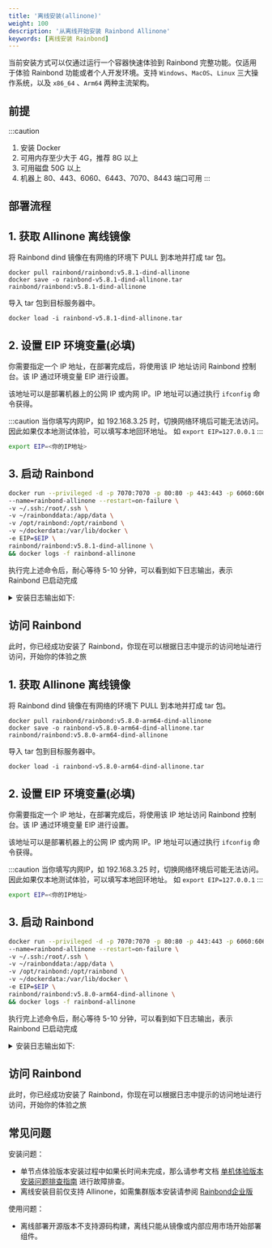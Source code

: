 ```yaml
---
title: '离线安装(allinone)'
weight: 100
description: '从离线开始安装 Rainbond Allinone'
keywords: [离线安装 Rainbond]
---
```



当前安装方式可以仅通过运行一个容器快速体验到 Rainbond 完整功能。仅适用于体验 Rainbond 功能或者个人开发环境。支持 `Windows`、`MacOS`、`Linux` 三大操作系统，以及 `x86_64` 、`Arm64` 两种主流架构。

## 前提

:::caution

1. 安装 Docker 
2. 可用内存至少大于 4G，推荐 8G 以上
3. 可用磁盘 50G 以上
4. 机器上 80、443、6060、6443、7070、8443 端口可用
:::


## 部署流程

<Tabs groupId="office">
<TabItem value="Linux" label="Linux" default>

<h2> 1. 获取 Allinone 离线镜像 </h2>

将 Rainbond dind 镜像在有网络的环境下 PULL 到本地并打成 tar 包。

```shell
docker pull rainbond/rainbond:v5.8.1-dind-allinone
docker save -o rainbond-v5.8.1-dind-allinone.tar rainbond/rainbond:v5.8.1-dind-allinone
```

导入 tar 包到目标服务器中。

```shell
docker load -i rainbond-v5.8.1-dind-allinone.tar
```

<h2> 2. 设置 EIP 环境变量(必填) </h2>

你需要指定一个 IP 地址，在部署完成后，将使用该 IP 地址访问 Rainbond 控制台。该 IP 通过环境变量 EIP 进行设置。

该地址可以是部署机器上的公网 IP 或内网 IP。IP 地址可以通过执行 `ifconfig` 命令获得。

:::caution
当你填写内网IP，如 192.168.3.25 时，切换网络环境后可能无法访问。因此如果仅本地测试体验，可以填写本地回环地址。
如 `export EIP=127.0.0.1`
:::

```bash
export EIP=<你的IP地址>
```

<h2> 3. 启动 Rainbond </h2>

```bash
docker run --privileged -d -p 7070:7070 -p 80:80 -p 443:443 -p 6060:6060 -p 8443:8443 \
--name=rainbond-allinone --restart=on-failure \
-v ~/.ssh:/root/.ssh \
-v ~/rainbonddata:/app/data \
-v /opt/rainbond:/opt/rainbond \
-v ~/dockerdata:/var/lib/docker \
-e EIP=$EIP \
rainbond/rainbond:v5.8.1-dind-allinone \
&& docker logs -f rainbond-allinone
```

执行完上述命令后，耐心等待 5-10 分钟，可以看到如下日志输出，表示 Rainbond 已启动完成

<details>
<summary>安装日志输出如下: </summary>

```bash
INFO: Memory: 7907 MB, CPUs: 2, Disk: 34271 MB
docker: started
INFO: Docker started successfully
INFO: Loading images
Loaded image: registry.cn-hangzhou.aliyuncs.com/goodrain/smallimage:latest
Loaded image: rancher/mirrored-coredns-coredns:1.8.4
Loaded image: rancher/mirrored-metrics-server:v0.5.0
Loaded image: rainbond/rbd-webcli:v5.8.1-release-arm64
Loaded image: rainbond/rbd-init-probe:v5.8.1-release-arm64
Loaded image: rainbond/rbd-chaos:v5.8.1-release-arm64
Loaded image: rainbond/rbd-node:v5.8.1-release-arm64
Loaded image: rainbond/rbd-mesh-data-panel:v5.8.1-release-arm64
Loaded image: rainbond/rbd-eventlog:v5.8.1-release-arm64
Loaded image: rainbond/rbd-resource-proxy:v5.8.1-release-arm64
Loaded image: rainbond/rainbond-operator:v5.8.1-release-arm64
Loaded image: rainbond/kubernetes-dashboard:v2.6.1
Loaded image: rainbond/registry:2.6.2
Loaded image: rainbond/mysqld-exporter:latest
Loaded image: rainbond/metrics-scraper:v1.0.4
Loaded image: rainbond/rbd-worker:v5.8.1-release-arm64
Loaded image: rainbond/rbd-api:v5.8.1-release-arm64
Loaded image: rancher/mirrored-library-busybox:1.32.1
Loaded image: rainbond/rbd-gateway:v5.8.1-release-arm64
Loaded image: rancher/mirrored-pause:3.1
Loaded image: rainbond/rbd-monitor:v5.8.1-release-arm64
Loaded image: rancher/local-path-provisioner:v0.0.20
Loaded image: rainbond/metrics-server:v0.4.1
Loaded image: rainbond/rbd-db:8.0
Loaded image: rainbond/etcd:v3.3.18
Loaded image: rainbond/rbd-mq:v5.8.1-release-arm64
INFO: Docker images success
INFO: Starting K3s
k3s: started
error: the server doesn't have a resource type "node"
WARN: Waiting for K3s to start
No resources found
WARN: Waiting for K3s to start
INFO: K3s started successfully
namespace/rbd-system created
INFO: Create namespace rbd-system
NAME: rainbond-operator
LAST DEPLOYED: Thu Sep  8 22:44:50 2022
NAMESPACE: rbd-system
STATUS: deployed
REVISION: 1
TEST SUITE: None
INFO: Helm rainbond-operator installed
INFO: Rainbond Region installed
No resources found in rbd-system namespace.
WARN: Waiting for Rainbond start
WARN: Waiting for Rainbond start
WARN: Waiting for Rainbond start
INFO: Rainbond Region started successfully
console: started
INFO: Rainbond started successfully, Please pass http://192.168.3.163:7070 Access Rainbond
```
</details>

<h2> 访问 Rainbond </h2>

此时，你已经成功安装了 Rainbond，你现在可以根据日志中提示的访问地址进行访问，开始你的体验之旅

</TabItem>
<TabItem value="Linux Arm64" label="Linux Arm64">

<h2> 1. 获取 Allinone 离线镜像 </h2>

将 Rainbond dind 镜像在有网络的环境下 PULL 到本地并打成 tar 包。

```shell
docker pull rainbond/rainbond:v5.8.0-arm64-dind-allinone
docker save -o rainbond-v5.8.0-arm64-dind-allinone.tar rainbond/rainbond:v5.8.0-arm64-dind-allinone
```

导入 tar 包到目标服务器中。

```shell
docker load -i rainbond-v5.8.0-arm64-dind-allinone.tar
```

<h2> 2. 设置 EIP 环境变量(必填)</h2>

你需要指定一个 IP 地址，在部署完成后，将使用该 IP 地址访问 Rainbond 控制台。该 IP 通过环境变量 EIP 进行设置。

该地址可以是部署机器上的公网 IP 或内网 IP。IP 地址可以通过执行 `ifconfig` 命令获得。

:::caution
当你填写内网IP，如 192.168.3.25 时，切换网络环境后可能无法访问。因此如果仅本地测试体验，可以填写本地回环地址。
如 `export EIP=127.0.0.1`
:::

```bash
export EIP=<你的IP地址>
```

<h2> 3. 启动 Rainbond </h2>

```bash
docker run --privileged -d -p 7070:7070 -p 80:80 -p 443:443 -p 6060:6060 -p 8443:8443 \
--name=rainbond-allinone --restart=on-failure \
-v ~/.ssh:/root/.ssh \
-v ~/rainbonddata:/app/data \
-v /opt/rainbond:/opt/rainbond \
-v ~/dockerdata:/var/lib/docker \
-e EIP=$EIP \
rainbond/rainbond:v5.8.0-arm64-dind-allinone \
&& docker logs -f rainbond-allinone
```

执行完上述命令后，耐心等待 5-10 分钟，可以看到如下日志输出，表示 Rainbond 已启动完成

<details>
<summary>安装日志输出如下: </summary>

```bash
INFO: Memory: 7907 MB, CPUs: 2, Disk: 34271 MB
docker: started
INFO: Docker started successfully
INFO: Loading images
Loaded image: registry.cn-hangzhou.aliyuncs.com/goodrain/smallimage:latest
Loaded image: rancher/mirrored-coredns-coredns:1.8.4
Loaded image: rancher/mirrored-metrics-server:v0.5.0
Loaded image: rainbond/rbd-webcli:v5.8.1-release-arm64
Loaded image: rainbond/rbd-init-probe:v5.8.1-release-arm64
Loaded image: rainbond/rbd-chaos:v5.8.1-release-arm64
Loaded image: rainbond/rbd-node:v5.8.1-release-arm64
Loaded image: rainbond/rbd-mesh-data-panel:v5.8.1-release-arm64
Loaded image: rainbond/rbd-eventlog:v5.8.1-release-arm64
Loaded image: rainbond/rbd-resource-proxy:v5.8.1-release-arm64
Loaded image: rainbond/rainbond-operator:v5.8.1-release-arm64
Loaded image: rainbond/kubernetes-dashboard:v2.6.1
Loaded image: rainbond/registry:2.6.2
Loaded image: rainbond/mysqld-exporter:latest
Loaded image: rainbond/metrics-scraper:v1.0.4
Loaded image: rainbond/rbd-worker:v5.8.1-release-arm64
Loaded image: rainbond/rbd-api:v5.8.1-release-arm64
Loaded image: rancher/mirrored-library-busybox:1.32.1
Loaded image: rainbond/rbd-gateway:v5.8.1-release-arm64
Loaded image: rancher/mirrored-pause:3.1
Loaded image: rainbond/rbd-monitor:v5.8.1-release-arm64
Loaded image: rancher/local-path-provisioner:v0.0.20
Loaded image: rainbond/metrics-server:v0.4.1
Loaded image: rainbond/rbd-db:8.0
Loaded image: rainbond/etcd:v3.3.18
Loaded image: rainbond/rbd-mq:v5.8.1-release-arm64
INFO: Docker images success
INFO: Starting K3s
k3s: started
error: the server doesn't have a resource type "node"
WARN: Waiting for K3s to start
No resources found
WARN: Waiting for K3s to start
INFO: K3s started successfully
namespace/rbd-system created
INFO: Create namespace rbd-system
NAME: rainbond-operator
LAST DEPLOYED: Thu Sep  8 22:44:50 2022
NAMESPACE: rbd-system
STATUS: deployed
REVISION: 1
TEST SUITE: None
INFO: Helm rainbond-operator installed
INFO: Rainbond Region installed
No resources found in rbd-system namespace.
WARN: Waiting for Rainbond start
WARN: Waiting for Rainbond start
WARN: Waiting for Rainbond start
INFO: Rainbond Region started successfully
console: started
INFO: Rainbond started successfully, Please pass http://192.168.3.163:7070 Access Rainbond
```
</details>

<h2> 访问 Rainbond </h2>

此时，你已经成功安装了 Rainbond，你现在可以根据日志中提示的访问地址进行访问，开始你的体验之旅

</TabItem>
</Tabs>

## 常见问题

安装问题：

* 单节点体验版本安装过程中如果长时间未完成，那么请参考文档 [单机体验版本安装问题排查指南](/docs/installation/install-troubleshoot/dind-install-troubleshoot/) 进行故障排查。
* 离线安装目前仅支持 Allinone，如需集群版本安装请参阅 [Rainbond企业版](/enterprise_server)

使用问题：

* 离线部署开源版本不支持源码构建，离线只能从镜像或内部应用市场开始部署组件。
